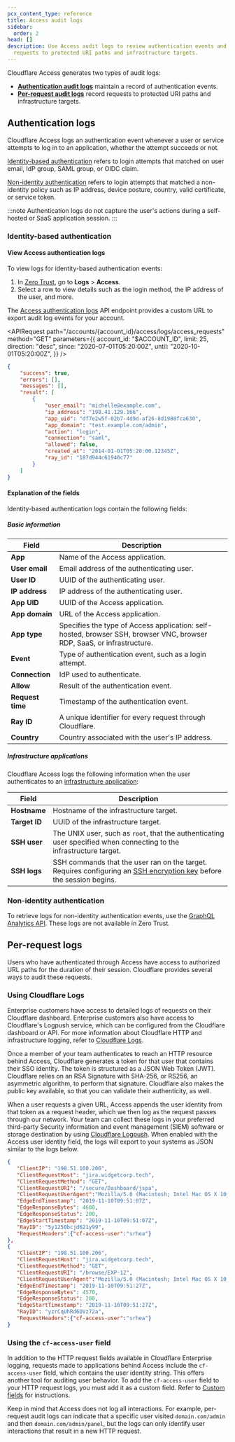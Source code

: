 ```yaml
---
pcx_content_type: reference
title: Access audit logs
sidebar:
  order: 2
head: []
description: Use Access audit logs to review authentication events and
  requests to protected URI paths and infrastructure targets.
---
```



Cloudflare Access generates two types of audit logs:

- **[Authentication audit logs](#authentication-audit-logs)** maintain a record of authentication events.
- **[Per-request audit logs](#per-request-audit-logs)** record requests to protected URI paths and infrastructure targets.

## Authentication logs

Cloudflare Access logs an authentication event whenever a user or service attempts to log in to an application, whether the attempt succeeds or not.

[Identity-based authentication](#identity-based-authentication) refers to login attempts that matched on user email, IdP group, SAML group, or OIDC claim.

[Non-identity authentication](#non-identity-authentication) refers to login attempts that matched a non-identity policy such as IP address, device posture, country, valid certificate, or service token.

:::note
Authentication logs do not capture the user's actions during a self-hosted or SaaS application session.
:::

### Identity-based authentication

#### View Access authentication logs

<Tabs syncKey="dashPlusAPI"> <TabItem label="Dashboard">

To view logs for identity-based authentication events:

1. In [Zero Trust](https://one.dash.cloudflare.com), go to **Logs** > **Access**.
2. Select a row to view details such as the login method, the IP address of the user, and more.

</TabItem> <TabItem label="API">

The [Access authentication logs](/api/resources/zero_trust/subresources/access/subresources/logs/subresources/access_requests/methods/list/) API endpoint provides a custom URL to export audit log events for your account.

<APIRequest
  path="/accounts/{account_id}/access/logs/access_requests"
  method="GET"
  parameters={{
    account_id: "$ACCOUNT_ID",
    limit: 25,
    direction: "desc",
    since: "2020-07-01T05:20:00Z",
    until: "2020-10-01T05:20:00Z",
  }}
/>

```json title="Response"
{
	"success": true,
	"errors": [],
	"messages": [],
	"result": [
		{
			"user_email": "michelle@example.com",
			"ip_address": "198.41.129.166",
			"app_uid": "df7e2w5f-02b7-4d9d-af26-8d1988fca630",
			"app_domain": "test.example.com/admin",
			"action": "login",
			"connection": "saml",
			"allowed": false,
			"created_at": "2014-01-01T05:20:00.12345Z",
			"ray_id": "187d944c61940c77"
		}
	]
}
```

</TabItem> </Tabs>

#### Explanation of the fields

Identity-based authentication logs contain the following fields:

##### Basic information

| Field            | Description                                                                           |
| ---------------- | ------------------------------------------------------------------------------------- |
| **App**          | Name of the Access application.                                                       |
| **User email**   | Email address of the authenticating user.                                             |
| **User ID**      | UUID of the authenticating user.                                                      |
| **IP address**   | IP address of the authenticating user.                                                |
| **App UID**      | UUID of the Access application.                                                       |
| **App domain**   | URL of the Access application.                                                        |
| **App type**     | Specifies the type of Access application: self-hosted, browser SSH, browser VNC, browser RDP, SaaS, or infrastructure. |
| **Event**        | Type of authentication event, such as a login attempt.                                |
| **Connection**   | IdP used to authenticate.                                                             |
| **Allow**        | Result of the authentication event.                                                   |
| **Request time** | Timestamp of the authentication event.                                                |
| **Ray ID**       | A unique identifier for every request through Cloudflare.                             |
| **Country**      | Country associated with the user's IP address.                                        |

##### Infrastructure applications

Cloudflare Access logs the following information when the user authenticates to an [infrastructure application](/cloudflare-one/applications/non-http/infrastructure-apps/):

| Field         | Description                                                                                                                                                                                                                   |
| ------------- | ----------------------------------------------------------------------------------------------------------------------------------------------------------------------------------------------------------------------------- |
| **Hostname**  | Hostname of the infrastructure target.                                                                                                                                                                                        |
| **Target ID** | UUID of the infrastructure target.                                                                                                                                                                                            |
| **SSH user**  | The UNIX user, such as `root`, that the authenticating user specified when connecting to the infrastructure target.                                                                                                           |
| **SSH logs**  | SSH commands that the user ran on the target. Requires configuring an [SSH encryption key](/cloudflare-one/connections/connect-networks/use-cases/ssh/ssh-infrastructure-access/#ssh-command-logs) before the session begins. |

### Non-identity authentication

To retrieve logs for non-identity authentication events, use the [GraphQL Analytics API](/analytics/graphql-api/tutorials/querying-access-login-events/). These logs are not available in Zero Trust.

## Per-request logs

Users who have authenticated through Access have access to authorized URL paths for the duration of their session. Cloudflare provides several ways to audit these requests.

### Using Cloudflare Logs

Enterprise customers have access to detailed logs of requests on their Cloudflare dashboard. Enterprise customers also have access to Cloudflare's Logpush service, which can be configured from the Cloudflare dashboard or API. For more information about Cloudflare HTTP and infrastructure logging, refer to [Cloudflare Logs](/logs/).

Once a member of your team authenticates to reach an HTTP resource behind Access, Cloudflare generates a token for that user that contains their SSO identity. The token is structured as a <GlossaryTooltip term="JSON web token">JSON Web Token (JWT)</GlossaryTooltip>. Cloudflare relies on an RSA Signature with SHA-256, or RS256, an asymmetric algorithm, to perform that signature. Cloudflare also makes the public key available, so that you can validate their authenticity, as well.

When a user requests a given URL, Access appends the user identity from that token as a request header, which we then log as the request passes through our network. Your team can collect these logs in your preferred third-party Security information and event management (SIEM) software or storage destination by using [Cloudflare Logpush](/cloudflare-one/insights/logs/logpush/). When enabled with the Access user identity field, the logs will export to your systems as JSON similar to the logs below.

```json
{
   "ClientIP": "198.51.100.206",
   "ClientRequestHost": "jira.widgetcorp.tech",
   "ClientRequestMethod": "GET",
   "ClientRequestURI": "/secure/Dashboard/jspa",
   "ClientRequestUserAgent":"Mozilla/5.0 (Macintosh; Intel Mac OS X 10_14_6) AppleWebKit/537.36 (KHTML, like Gecko) Chrome/78.0.3904.87 Safari/537.36",
   "EdgeEndTimestamp": "2019-11-10T09:51:07Z",
   "EdgeResponseBytes": 4600,
   "EdgeResponseStatus": 200,
   "EdgeStartTimestamp": "2019-11-10T09:51:07Z",
   "RayID": "5y1250bcjd621y99",
   "RequestHeaders":{"cf-access-user":"srhea"}
},
{
   "ClientIP": "198.51.100.206",
   "ClientRequestHost": "jira.widgetcorp.tech",
   "ClientRequestMethod": "GET",
   "ClientRequestURI": "/browse/EXP-12",
   "ClientRequestUserAgent":"Mozilla/5.0 (Macintosh; Intel Mac OS X 10_14_6) AppleWebKit/537.36 (KHTML, like Gecko) Chrome/78.0.3904.87 Safari/537.36",
   "EdgeEndTimestamp": "2019-11-10T09:51:27Z",
   "EdgeResponseBytes": 4570,
   "EdgeResponseStatus": 200,
   "EdgeStartTimestamp": "2019-11-10T09:51:27Z",
   "RayID": "yzrCqUhRd6DVz72a",
   "RequestHeaders":{"cf-access-user":"srhea"}
}
```

### Using the `cf-access-user` field

In addition to the HTTP request fields available in Cloudflare Enterprise logging, requests made to applications behind Access include the `cf-access-user` field, which contains the user identity string. This offers another tool for auditing user behavior. To add the `cf-access-user` field to your HTTP request logs, you must add it as a custom field. Refer to [Custom fields](/logs/reference/custom-fields/) for instructions.

Keep in mind that Access does not log all interactions. For example, per-request audit logs can indicate that a specific user visited `domain.com/admin` and then `domain.com/admin/panel`, but the logs can only identify user interactions that result in a new HTTP request.
